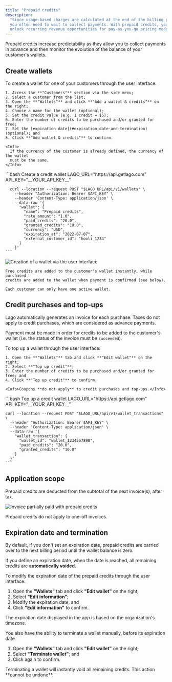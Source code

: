 ```yaml
---
title: "Prepaid credits"
description:
  "Since usage-based charges are calculated at the end of the billing period,
  you often need to wait to collect payments. With prepaid credits, you can now
  unlock recurring revenue opportunities for pay-as-you-go pricing models."
---
```


Prepaid credits increase predictability as they allow you to collect payments in
advance and then monitor the evolution of the balance of your customer's
wallets.

## Create wallets[](#create-wallets "Direct link to heading")

<Tabs>
  <Tab title="Dashboard">
    To create a wallet for one of your customers through the user interface:

    1. Access the **"Customers"** section via the side menu;
    2. Select a customer from the list;
    3. Open the **"Wallets"** and click **"Add a wallet & credits"** on the right;
    4. Choose a name for the wallet (optional);
    5. Set the credit value (e.g. 1 credit = $5);
    6. Enter the number of credits to be purchased and/or granted for free;
    7. Set the [expiration date](#expiration-date-and-termination) (optional); and
    8. Click **"Add wallet & credits"** to confirm.

    <Info>
      If the currency of the customer is already defined, the currency of the wallet
      must be the same.
    </Info>
  </Tab>
  <Tab title="API">
    ```bash Create a credit wallet
      LAGO_URL="https://api.getlago.com"
      API_KEY="__YOUR_API_KEY__"

      curl --location --request POST "$LAGO_URL/api/v1/wallets" \
        --header "Authorization: Bearer $API_KEY" \
        --header 'Content-Type: application/json' \
        --data-raw '{
          "wallet": {
            "name": "Prepaid credits",
            "rate_amount": "1.0",
            "paid_credits": "20.0",
            "granted_credits": "10.0",
            "currency": "USD",
            "expiration_at": "2022-07-07",
            "external_customer_id": "hooli_1234"
          }
        }'
    ```
  </Tab>
</Tabs>

   ![Creation of a wallet via the user interface](/guide/images/new-wallet-7ff463a41c3bea60da1d08d38263ab89.png)

    Free credits are added to the customer's wallet instantly, while purchased
    credits are added to the wallet when payment is confirmed (see below).

    Each customer can only have one active wallet.

## Credit purchases and top-ups[](#credit-purchases-and-top-ups "Direct link to heading")

Lago automatically generates an invoice for each purchase. Taxes do not apply to
credit purchases, which are considered as advance payments.

Payment must be made in order for credits to be added to the customer's wallet
(i.e. the status of the invoice must be `succeeded`).

<Tabs>
  <Tab title="Dashboard">
    To top up a wallet through the user interface:

    1. Open the **"Wallets"** tab and click **"Edit wallet"** on the right;
    2. Select **"Top up credit"**;
    3. Enter the number of credits to be purchased and/or granted for free; and
    4. Click **"Top up credit"** to confirm.

    <Info>Coupons **do not apply** to credit purchases and top-ups.</Info>
  </Tab>
  <Tab title="API">
    ```bash Top up a credit wallet
    LAGO_URL="https://api.getlago.com"
    API_KEY="__YOUR_API_KEY__"

    curl --location --request POST "$LAGO_URL/api/v1/wallet_transactions" \
      --header "Authorization: Bearer $API_KEY" \
      --header 'Content-Type: application/json' \
      --data-raw '{
        "wallet_transaction": {
          "wallet_id": "wallet_1234567890",
          "paid_credits": "20.0",
          "granted_credits": "10.0"
        }
      }'
    ```
  </Tab>
</Tabs>

## Application scope[](#application-scope "Direct link to heading")

Prepaid credits are deducted from the subtotal of the next invoice(s), after
tax.

![Invoice partially paid with prepaid credits](/guide/images/prepaid-credits-invoice-ecd9e8ad653b516efb08c6b48e1e48fe.png)

<Info>Prepaid credits do not apply to one-off invoices.</Info>

## Expiration date and termination[](#expiration-date-and-termination "Direct link to heading")

By default, if you don't set an expiration date, prepaid credits are carried
over to the next billing period until the wallet balance is zero.

If you define an expiration date, when the date is reached, all remaining
credits are **automatically voided**.

To modify the expiration date of the prepaid credits through the user interface:

1. Open the **"Wallets"** tab and click **"Edit wallet"** on the right;
2. Select **"Edit information"**;
3. Modify the expiration date; and
4. Click **"Edit information"** to confirm.

The expiration date displayed in the app is based on the organization's timezone.

You also have the ability to terminate a wallet manually, before its expiration
date:

1. Open the **"Wallets"** tab and click **"Edit wallet"** on the right;
2. Select **"Terminate wallet"**; and
3. Click again to confirm.

<Warning>
  Terminating a wallet will instantly void all remaining credits. This action
  **cannot be undone**.
</Warning>
